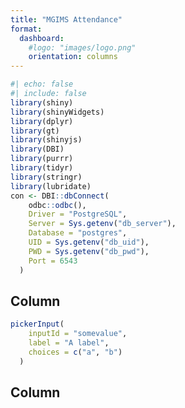 ```yaml
---
title: "MGIMS Attendance"
format: 
  dashboard: 
    #logo: "images/logo.png"
    orientation: columns
---
```

```r
#| echo: false
#| include: false
library(shiny)
library(shinyWidgets)
library(dplyr)
library(gt)
library(shinyjs)
library(DBI)
library(purrr)
library(tidyr)
library(stringr)
library(lubridate)
con <- DBI::dbConnect(
    odbc::odbc(),
    Driver = "PostgreSQL",
    Server = Sys.getenv("db_server"),
    Database = "postgres",
    UID = Sys.getenv("db_uid"),
    PWD = Sys.getenv("db_pwd"),
    Port = 6543
  )

```

## Column {width="35%"}

```r
pickerInput(
    inputId = "somevalue",
    label = "A label",
    choices = c("a", "b")
  )
```

## Column {width="65%"}